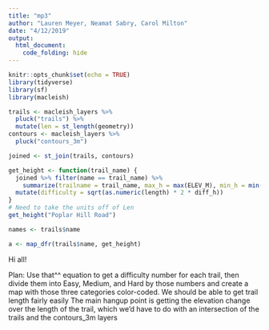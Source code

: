 ```yaml
---
title: "mp3"
author: "Lauren Meyer, Neamat Sabry, Carol Milton"
date: "4/12/2019"
output: 
  html_document:
    code_folding: hide
---
```


```r
knitr::opts_chunk$set(echo = TRUE)
library(tidyverse)
library(sf)
library(macleish)
```

```r
trails <- macleish_layers %>%
  pluck("trails") %>%
  mutate(len = st_length(geometry))
contours <- macleish_layers %>%
  pluck("contours_3m")

joined <- st_join(trails, contours)
```

```r

get_height <- function(trail_name) {
  joined %>% filter(name == trail_name) %>%
    summarize(trailname = trail_name, max_h = max(ELEV_M), min_h = min(ELEV_M), diff_h = max_h - min_h,length = max(len), difficulty = diff_h * 2 * length) %>%
  mutate(difficulty = sqrt(as.numeric(length) * 2 * diff_h))
}
# Need to take the units off of Len
get_height("Poplar Hill Road")

names <- trails$name

a <- map_dfr(trails$name, get_height)
```
Hi all!

Plan: Use that^^ equation to get a difficulty number for each trail, then divide them into Easy, Medium, and Hard by those numbers and create a map with those three categories color-coded.
We should be able to get trail length fairly easily
The main hangup point is getting the elevation change over the length of the trail, which we'd have to do with an intersection of the trails and the contours_3m layers
